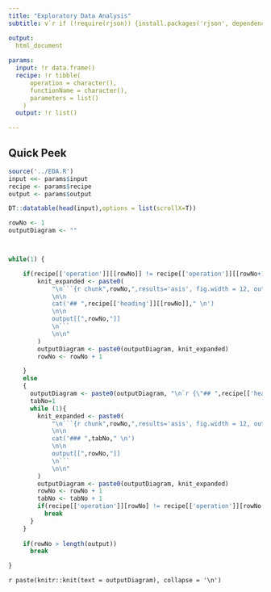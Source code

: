 ```yaml
---
title: "Exploratory Data Analysis"
subtitle: v`r if (!require(rjson)) {install.packages('rjson', dependencies = T, repos = "http://cloud.r-project.org/");};version=rjson::fromJSON(file = 'Description.json')['version'];version` - (`r format(Sys.Date(), "%B %d, %Y")`)

output: 
  html_document
   
params:
  input: !r data.frame()
  recipe: !r tibble(
      operation = character(),
      functionName = character(),
      parameters = list()
    )
  output: !r list()

---
```


## Quick Peek
```r
source('../EDA.R')
input <<- params$input
recipe <- params$recipe
output <- params$output

DT::datatable(head(input),options = list(scrollX=T))
```


     



```r

rowNo <- 1
outputDiagram <- ""



while(1) {

    if(recipe[['operation']][[rowNo]] != recipe[['operation']][[rowNo+1]]){
        knit_expanded <- paste0(
            "\n```{r chunk",rowNo,",results='asis', fig.width = 12, out.width = '100%', echo=FALSE}
            \n\n
            cat('## ",recipe[['heading']][[rowNo]]," \n')
            \n\n
            output[[",rowNo,"]]
            \n```
            \n\n"
        )
        outputDiagram <- paste0(outputDiagram, knit_expanded)
        rowNo <- rowNo + 1

    }
    else
    {
      outputDiagram <- paste0(outputDiagram, "\n`r {\"## ",recipe[['heading']][rowNo]," {.tabset}\"}`\n\n")
      tabNo=1
      while (1){
        knit_expanded <- paste0(
            "\n```{r chunk",rowNo,",results='asis', fig.width = 12, out.width = '100%', echo=FALSE}
            \n\n
            cat('### ",tabNo," \n')
            \n\n
            output[[",rowNo,"]]
            \n```
            \n\n"
        )
        outputDiagram <- paste0(outputDiagram, knit_expanded)
        rowNo <- rowNo + 1
        tabNo <- tabNo + 1
        if(recipe[['operation']][rowNo] != recipe[['operation']][rowNo-1])
          break
      }
    }
  
    if(rowNo > length(output))
      break    

}


```



`r paste(knitr::knit(text = outputDiagram), collapse = '\n')`

